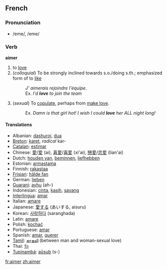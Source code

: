 ==French==
===Pronunciation===
*/eme/, /eme/

===Verb===
'''aimer'''

# to [[love]]
# (''colloquial'') To be strongly inclined towards s.o./doing s.th.; emphasized form of to [[like]]
#: '' J' aimerais rejoindre l'équipe.''
#:Ex. ''I'd '''love''' to join the team''
# (''sexual'') To [[copulate]], perhaps from [[make love]].
#:Ex. ''Damn is that girl hot!  I wish I could '''love''' her ALL night long!''

====Translations====
*Albanian: [[dashuroj]], [[dua]]
*[[Breton]]: [[karet]], ''radical'' kar-
*[[Catalan]]: [[estimar]]
*Chinese: [[愛]]/[[爱]] (ai), [[喜愛]]/[[喜爱]] (xi'ai), [[戀愛]]/[[恋爱]] (lian'ai)
*Dutch: [[houden van]], [[beminnen]], [[liefhebben]]
*Estonian: [[armastama]]
*Finnish: [[rakastaa]]
*[[Frisian]]: [[hâlde fan]]
*German: [[lieben]]
*[[Guarani]]: [[ayhu]] (ah-)
*Indonesian: [[cinta]], [[kasih]], [[sayang]]
*[[Interlingua]]: [[amar]]
*Italian: [[amare]]
*Japanese: [[愛する]] (あいする, aisuru)
*Korean: [[사랑하다]] (saranghada)
*Latin: [[amare]]
*Polish: [[kochać]]
*Portuguese: [[amar]]
*Spanish: [[amar]], [[querer]]
*[[Tamil]]: [[காதலி]] (between man and woman-sexual love)
*Thai: [[รัก]]
*[[Tupinambá]]: [[aûsub]] (s-)
[[fr:aimer]] [[zh:aimer]]